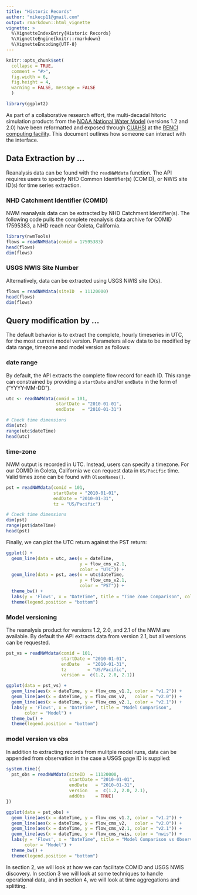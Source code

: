 ```yaml
---
title: "Historic Records"
author: "mikecp11@gmail.com"
output: rmarkdown::html_vignette
vignette: >
  %\VignetteIndexEntry{Historic Records}
  %\VignetteEngine{knitr::rmarkdown}
  %\VignetteEncoding{UTF-8}
---
```


```r
knitr::opts_chunk$set(
  collapse = TRUE,
  comment = "#>",
  fig.width = 6,
  fig.height = 4,
  warning = FALSE, message = FALSE
  )
```

```r
library(ggplot2)
```

As part of a collaborative research effort, the multi-decadal hitoric simulation products from the [NOAA National Water Model](https://water.noaa.gov/about/nwm) (versions 1.2 and 2.0) have been reformatted and exposed through [CUAHSI](https://www.cuahsi.org/) at the [RENCI computing facility](https://renci.org/research/hydroshare/). This document outlines how someone can interact with the interface.

## Data Extraction by ...

Reanalysis data can be found with the `readNWMdata` function. The API requires users to specify NHD Common Identifier(s) (COMID), or NWIS site ID(s) for time series extraction.

### NHD Catchment Identifier (COMID)

NWM reanalysis data can be extracted by NHD Catchment Identifier(s). The following code pulls the complete reanalysis data archive for COMID 17595383, a NHD reach near Goleta, California.

```r
library(nwmTools)
flows = readNWMdata(comid = 17595383)
head(flows)
dim(flows)
```

### USGS NWIS Site Number

Alternatively, data can be extracted using USGS NWIS site ID(s).

```r
flows = readNWMdata(siteID  = 11120000)
head(flows)
dim(flows)
```

## Query modification by ...

The default behavior is to extract the complete, hourly timeseries in UTC, for the most current model version. Parameters allow data to be modified by data range, timezone and model version as follows: 

### date range

By default, the API extracts the complete flow record for each ID. This range can constrained by providing a `startDate` and/or `endDate` in the form of ("YYYY-MM-DD"). 

```r
utc <- readNWMdata(comid = 101, 
                   startDate = "2010-01-01", 
                   endDate   = "2010-01-31")

# Check time dimensions
dim(utc)
range(utc$dateTime)
head(utc)
```

### time-zone

NWM output is recorded in UTC. Instead, users can specify a timezone. For our COMID in Goleta, California we can request data in `US/Pacific` time. Valid times zone can be found with `OlsonNames()`.

```r
pst = readNWMdata(comid = 101, 
                  startDate = "2010-01-01", 
                  endDate = "2010-01-31", 
                  tz = "US/Pacific")

# Check time dimensions
dim(pst)
range(pst$dateTime)
head(pst)
```

Finally, we can plot the UTC return against the PST return:

```r
ggplot() +
  geom_line(data = utc, aes(x = dateTime, 
                            y = flow_cms_v2.1, 
                            color = "UTC")) +
  geom_line(data = pst, aes(x = utc$dateTime, 
                            y = flow_cms_v2.1, 
                            color = "PST")) +
  theme_bw() +
  labs(y = 'Flows', x = "DateTime", title = "Time Zone Comparison", color = "Timezone") + 
  theme(legend.position = "bottom")
```

### Model versioning

The reanalysis product for versions 1.2, 2.0, and 2.1 of the NWM are available. By default the API extracts data from version 2.1, but all versions can be requested.

```r
pst_vs = readNWMdata(comid = 101, 
                     startDate = "2010-01-01", 
                     endDate   = "2010-01-31",
                     tz        = "US/Pacific",
                     version =  c(1.2, 2.0, 2.1))
```

```r
ggplot(data = pst_vs) + 
  geom_line(aes(x = dateTime, y = flow_cms_v1.2, color = "v1.2")) + 
  geom_line(aes(x = dateTime, y = flow_cms_v2,   color = "v2.0")) +
  geom_line(aes(x = dateTime, y = flow_cms_v2.1, color = "v2.1")) +
  labs(y = 'Flows', x = "DateTime", title = "Model Comparison", 
       color = "Model") + 
  theme_bw() +
  theme(legend.position = "bottom")
```

### model version vs obs

In addition to extracting records from mulitple model runs, data can be appended from observation in the case a USGS gage ID is supplied:

```r
system.time({
  pst_obs = readNWMdata(siteID  = 11120000, 
                        startDate = "2010-01-01", 
                        endDate   = "2010-01-31",
                        version   =  c(1.2, 2.0, 2.1),
                        addObs    = TRUE)
})
```

```r
ggplot(data = pst_obs) + 
  geom_line(aes(x = dateTime, y = flow_cms_v1.2, color = "v1.2")) + 
  geom_line(aes(x = dateTime, y = flow_cms_v2,   color = "v2.0")) +
  geom_line(aes(x = dateTime, y = flow_cms_v2.1, color = "v2.1")) +
  geom_line(aes(x = dateTime, y = flow_cms_nwis, color = "nwis")) +
  labs(y = 'Flows', x = "DateTime", title = "Model Comparison vs Observation", 
       color = "Model") + 
  theme_bw() +
  theme(legend.position = "bottom")
```

In section 2, we will look at how we can facilitate COMID and USGS NWIS discovery. In section 3 we will look at some techniques to handle operational data, and in section 4, we will look at time aggregations and splitting.

